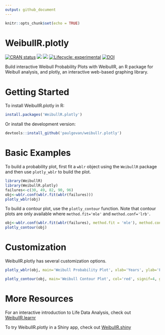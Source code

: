 ```yaml
---
output: github_document
---
```


```r
knitr::opts_chunk$set(echo = TRUE)
```

# WeibullR.plotly

<!-- badges: start -->
[![CRAN status](https://www.r-pkg.org/badges/version/WeibullR.plotly)](https://CRAN.R-project.org/package=WeibullR.plotly)
![](http://cranlogs.r-pkg.org/badges/grand-total/WeibullR.plotly)
![](http://cranlogs.r-pkg.org/badges/WeibullR.plotly)
[![Lifecycle: experimental](https://img.shields.io/badge/lifecycle-experimental-orange.svg)](https://lifecycle.r-lib.org/articles/stages.html#experimental)
[![DOI](https://zenodo.org/badge/639144870.svg)](https://zenodo.org/badge/latestdoi/639144870)
<!-- badges: end -->

Build interactive Weibull Probability Plots with WeibullR, an R package for Weibull analysis, and plotly, an interactive web-based graphing library.

# Getting Started 

To install WeibullR.plotly in R:

```r
install.packages('WeibullR.plotly')
```

Or install the development version:

```r
devtools::install_github('paulgovan/weibullr.plotly')
```

# Basic Examples

To build a probability plot, first fit a `wblr` object using the `WeibullR` package and then use `plotly_wblr` to build the plot.

```r
library(WeibullR)
library(WeibullR.plotly)
failures<-c(30, 49, 82, 90, 96)
obj<-wblr.conf(wblr.fit(wblr(failures)))
plotly_wblr(obj)
```

To build a contour plot, use the `plotly_contour` function. Note that contour plots are only available where `method.fit='mle'` and `method.conf='lrb'`.

```r
obj<-wblr.conf(wblr.fit(wblr(failures), method.fit = 'mle'), method.conf = 'lrb')
plotly_contour(obj)
```

# Customization

WeibullR.plotly has several customization options.

```r
plotly_wblr(obj, main='Weibull Probability Plot', xlab='Years', ylab='Failure Probability', col='blue', signif=4, grid=FALSE)
```

```r
plotly_contour(obj, main='Weibull Contour Plot', col='red', signif=4, grid=FALSE)
```

# More Resources

For an interactive introduction to Life Data Analysis, check out
[WeibullR.learnr](https://paulgovan.github.io/WeibullR.learnr/)

To try WeibullR.plotly in a Shiny app, check out [WeibullR.shiny](https://paulgovan.github.io/WeibullR.shiny/)

